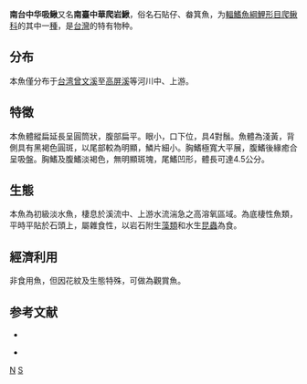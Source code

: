 {{Speciesbox 
| taxon = Sinogastromyzon nantaiensis
| status = NE
| status_system = IUCN3.1
| authority =  [[Chen|Chen]], [[Han|Han]] & [[Fang|Fang]], 2002
| synonyms = 
}}

'''南台中华吸鳅'''又名'''南臺中華爬岩鰍'''，俗名石貼仔、畚箕魚，为[[輻鰭魚綱|輻鰭魚綱]][[鯉形目|鯉形目]][[爬鳅科|爬鳅科]]的其中一[[種|種]]，是[[台灣|台灣]]的特有物种。

==分布==
本魚僅分布于[[台湾|台湾]][[曾文溪|曾文溪]]至[[高屏溪|高屏溪]]等河川中、上游。

==特徵==
本魚體縱扁延長呈圓筒狀，腹部扁平。眼小，口下位，具4對鬚。魚體為淺黃，背側具有黑褐色圓斑，以尾部較為明顯，鱗片細小。胸鰭極寬大平展，腹鰭後緣癒合呈吸盤。胸鰭及腹鰭淡褐色，無明顯斑塊，尾鰭凹形，體長可達4.5公分。

==生態==
本魚為初級淡水魚，棲息於溪流中、上游水流湍急之高溶氧區域。為底棲性魚類，平時平貼於石頭上，屬雜食性，以岩石附生[[藻類|藻類]]和水生[[昆蟲|昆蟲]]為食。

==經濟利用==
非食用魚，但因花紋及生態特殊，可做為觀賞魚。

== 参考文献 ==
*{{FishBase_species|genus=Sinogastromyzon|species=nantaiensis|year=2011|month=12}}
{{refbegin}}
* {{TaiBNET| zh=南臺中華爬岩鰍 | id=383544 | binomial=Sinogastromyzon nantaiensis | authority=Chen, Han & Fang, 2003 | var= | accessdate=2013-01-24}}
{{refend}}

{{Taxonbar|from=Q2484243}}

[[Category:华吸鳅属|N]]
[[Category:2002年描述的鱼类|S]]